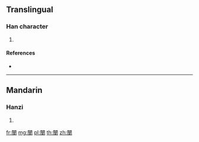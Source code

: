 {{character info/new}}
==Translingual==

===Han character===
{{Han char|rn=169|rad=門|as=11|sn=19|four=77104|canj=ANFBG}}

# {{defn|Han|sort=門11}}

====References====
* {{Han ref|kx=1341.070|dkj=41468|dj=1845.110|hdz=74315.100|uh=95DB|ud=38363|bh=F378|bd=62328}}

----

==Mandarin==

===Hanzi===
{{cmn-hanzi|pin=[[chāng]] ([[chang1]]), [[tāng]] ([[tang1]]), [[táng]] ([[tang2]])|wg=ch'ang<sup>1</sup>, t'ang<sup>1</sup>, t'ang<sup>2</sup>}}

# {{defn|lang=cmn|sort=門11}}

[[fr:闛]]
[[mg:闛]]
[[pl:闛]]
[[th:闛]]
[[zh:闛]]